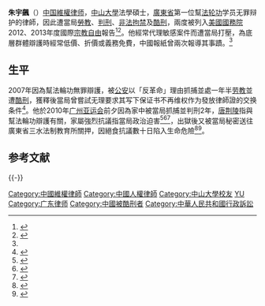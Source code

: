 {{Infobox_Person
| name           = 朱宇飆<br/>Zhu Yubiao
|image= 
|box_width= 
| caption        = 
|occupation= 維權律師（遭非法關押中）
| job2           = 
| period         = 
|birth_name= 
| other_names    = 
| foreign_names  = 
| english_names  = 
| Sex            = 男
|birth_date={{Birth date and age|1971|10|21}}
|birth_place= {{CHN}}[[廣東|廣東]]
|death_date= 
|death_place= 
| nationality    = {{PRC}}
| residence      = 
|language= 中文
| height         = 
| weight         = 
| party          = 
| religion       = 
| spouse         = 
| parents        = 
| relatives      = 
|education= [[中山大學|中山大學]]法學碩士畢業
| past           = 
| work           = *廣東廣大律師事務所
*恆益律師所
|awards= 
}}

'''朱宇飆'''（{{bd|1971年|10月21日|catIdx=朱}}）[[中华人民共和国|中国]][[維權律师|維權律师]]，[[中山大學|中山大學]]法學碩士，[[廣東省|廣東省]]第一位幫[[法轮功|法轮功]]学员无罪辩护的律師，因此遭當局[[勞教|勞教]]、[[判刑|判刑]]、[[非法拘禁|非法拘禁]]及[[酷刑|酷刑]]，兩度被列入[[美國國務院|美國國務院]]2012、2013年度國際[[宗教自由|宗教自由]]報告<ref>{{cite news|title=2012 Report on International Religious Freedom|url=http://www.state.gov/j/drl/rls/irf/2012/eap/208222.htm|publisher=BUREAU OF DEMOCRACY, HUMAN RIGHTS, AND LABOR（美國國務院下屬機構）|quote=In July 2011 Guangzhou’s Haizhu District People’s Court sentenced lawyer Zhu Yubiao to two years’ imprisonment for possessing Falun Gong books and DVDs, according to online reporting. Zhu, who previously handled Falun Gong cases, had been held in police custody since August 2010 on charges of “using a cult to undermine the law.” Although Zhu was scheduled to be released in August, authorities transferred him to Sanshui Law School, where Falun Gong practitioners reportedly attend mandatory study sessions.|date=2013-05-20|language=en|accessdate=2015-06-19|archive-date=2017-11-25|archive-url=https://web.archive.org/web/20171125123100/https://www.state.gov/j/drl/rls/irf/2012/eap/208222.htm|dead-url=no}}</ref><ref>{{cite news|title=2013 Report on International Religious Freedom: China|url=http://www.state.gov/j/drl/rls/irf/2013/eap/222123.htm|publisher=BUREAU OF DEMOCRACY, HUMAN RIGHTS, AND LABOR（美國國務院機構）|date=2014-07-28|language=en|quote=([http://www.ntdtv.com/xtr/b5/2014/07/29/a1126373.html 中文編譯報導])
Although Zhu Yubiao, a lawyer who had represented Falun Gong and under arrest since August 2010, was scheduled to be released in August 2012, authorities instead transferred him to Sanshui Law School in Foshan, Guangdong Province, where Falun Gong practitioners are reportedly forced to attend mandatory study sessions. Family members said Zhu began a hunger strike August 20, 2012 to protest his ongoing detention. No new information was available by year’s end.|accessdate=2015-06-19|archive-date=2019-05-10|archive-url=https://web.archive.org/web/20190510134357/https://www.state.gov/j/drl/rls/irf/2013/eap/222123.htm|dead-url=no}}</ref>。他經常代理敏感案件而遭當局打壓，為底層群體辯護時經常低價、折價或義務免費，中國報紙曾兩次報導其事蹟。<ref name=hk2013/>

==生平==
2007年因為幫法輪功無罪辯護，被[[公安|公安]]以「反革命」理由抓捕並處一年半[[劳教|劳教]]並遭[[酷刑|酷刑]]，獲釋後當局曾嘗試无理要求其写下保证书不再维权作为發放律師證的交换条件<ref>{{cite news|author1=林静|title=被吊销执照的维权律师坚持行政诉讼|url=http://www.rfa.org/cantonese/news/China_lawyer-09102010115635.html|agency=自由亞洲電台|date=2010-09-10|accessdate=2015-06-19|archive-date=2019-12-01|archive-url=https://web.archive.org/web/20191201163709/https://www.rfa.org/cantonese/news/China_lawyer-09102010115635.html|dead-url=no}}</ref>。他於2010年[[广州亚运会|广州亚运会]]前夕因為家中被當局抓捕並判刑2年，[[唐荆陵|唐荆陵]]指與幫法輪功辯護有關，家屬強烈抗議指當局政治迫害<ref>{{cite news|author1=丁小|title=RFA独家：法轮功律师朱宇飙 “预备犯罪”判两年|url=http://www.rfa.org/mandarin/yataibaodao/fa-07212011143205.html|agency=[[自由亞洲電台|自由亞洲電台]]|date=2011-07-21|accessdate=2015-06-19|archive-date=2021-01-20|archive-url=https://web.archive.org/web/20210120233625/https://www.rfa.org/mandarin/yataibaodao/fa-07212011143205.html|dead-url=no}}</ref><ref>{{cite news|title=朱宇飆生平|url=http://www.64wiki.com/info/content.php?pid=1672|publisher=廣場活碑|access-date=2015-06-19|archive-url=https://web.archive.org/web/20150619175807/http://www.64wiki.com/info/content.php?pid=1672|archive-date=2015-06-19|dead-url=yes}}</ref><ref>{{cite news|author1=文宇晴|title=代理法輪功案件維權律師被判刑|url=http://www.rfa.org/cantonese/news/china_lawyer-07222011102106.html/story_main?encoding=traditional|agency=自由亞洲電台|date=2011-07-22|accessdate=2015-06-19|archive-date=2019-12-03|archive-url=https://web.archive.org/web/20191203144846/https://www.rfa.org/cantonese/news/china_lawyer-07222011102106.html/story_main?encoding=traditional|dead-url=no}}</ref>，出獄後又被當局秘密送往廣東省三水法制教育所關押，因絕食抗議數十日陷入生命危險<ref name=hk2013>{{cite news|title=被酷刑对待的中国维权律师个案|url=http://www.chrlawyers.hk/zh-hans/content/被酷刑对待的中国维权律师个案|publisher=香港[[中国维权律师关注组|中国维权律师关注组]]|date=2013-06-26|accessdate=2021-12-27|archive-date=2019-08-28|archive-url=https://web.archive.org/web/20190828062145/http://www.chrlawyers.hk/zh-hans/content/%E8%A2%AB%E9%85%B7%E5%88%91%E5%AF%B9%E5%BE%85%E7%9A%84%E4%B8%AD%E5%9B%BD%E7%BB%B4%E6%9D%83%E5%BE%8B%E5%B8%88%E4%B8%AA%E6%A1%88|dead-url=no}}</ref><ref>{{cite news|title=Zhu Yubiao|publisher=[http://www.lawyersforlawyers.nl Lawyers for Lawyers]（營救各國受打壓律師的組織）|language=en}}</ref>。

==参考文献==
{{reflist}}

{{-}}
{{中國維權律師}}
{{DEFAULTSORT:Z}}
[[Category:中國維權律師|Category:中國維權律師]]
[[Category:中國人權律師|Category:中國人權律師]]
[[Category:中山大學校友|Category:中山大學校友]]
[[Category:朱姓|YU]]
[[Category:广东律师|Category:广东律师]]
[[Category:中國被酷刑者|Category:中國被酷刑者]]
[[Category:中華人民共和國行政訴訟|Category:中華人民共和國行政訴訟]]